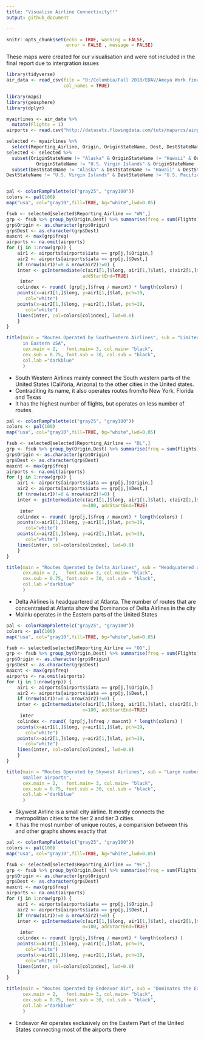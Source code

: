 ---
title: "Visualise Airline Connectivity!!"
output: github_document

---

```{r setup, include=FALSE}
knitr::opts_chunk$set(echo = TRUE, warning = FALSE,
                      error = FALSE , message = FALSE)
```



These maps were created for our visualisation and were not included in the final report due to intergration issues
```{r fig.height=8, fig.weight=4}
library(tidyverse)
air_data <- read_csv(file = "D:/Columbia/Fall 2018/EDAV/Ameya Work final/Airline_Data_v31/01_year_data.csv",
                     col_names = TRUE)

library(maps)
library(geosphere)
library(dplyr)

myairlines <- air_data %>%
  mutate(Flights = 1)
airports <- read.csv("http://datasets.flowingdata.com/tuts/maparcs/airports.csv", header=TRUE)

selected <- myairlines %>%
  select(Reporting_Airline, Origin, OriginStateName, Dest, DestStateName, Flights)
selected <- selected %>%
  subset(OriginStateName != "Alaska" & OriginStateName != "Hawaii" & OriginStateName != "Puerto Rico" & 
           OriginStateName != "U.S. Virgin Islands" & OriginStateName != "U.S. Pacific Trust Territories and Possessions") %>%
  subset(DestStateName != "Alaska" & DestStateName != "Hawaii" & DestStateName != "Puerto Rico" &
DestStateName != "U.S. Virgin Islands" & DestStateName != "U.S. Pacific Trust Territories and Possessions")


pal <- colorRampPalette(c("gray25", "gray100"))
colors <- pal(100)
map("usa", col="gray10",fill=TRUE, bg="white",lwd=0.05)

fsub <- selected[selected$Reporting_Airline == "WN",]
grp <- fsub %>% group_by(Origin,Dest) %>% summarise(freq = sum(Flights))
grp$Origin <- as.character(grp$Origin)
grp$Dest <- as.character(grp$Dest)
maxcnt <- max(grp$freq)
airports <- na.omit(airports)
for (j in 1:nrow(grp)) {
    air1 <- airports[airports$iata == grp[j,]$Origin,]
    air2 <- airports[airports$iata == grp[j,]$Dest,]
    if (nrow(air1)!=0 & nrow(air2)!=0) {
    inter <- gcIntermediate(c(air1[1,]$long, air1[1,]$lat), c(air2[1,]$long, air2[1,]$lat), n=100, 
                            addStartEnd=TRUE)
     inter
    colindex <- round( (grp[j,]$freq / maxcnt) * length(colors) )
    points(x=air1[1,]$long, y=air1[1,]$lat, pch=19, 
       col="white")
    points(x=air2[1,]$long, y=air2[1,]$lat, pch=19, 
       col="white")
    lines(inter, col=colors[colindex], lwd=0.8)
    }
} 

title(main = "Routes Operated by Southwestern Airlines", sub = "Limited routes, Mostly concentrated 
      in Eastern USA",
      cex.main = 2,   font.main= 3, col.main= "black",
      cex.sub = 0.75, font.sub = 30, col.sub = "black",
      col.lab ="darkblue"
      )


```

- South Western Airlines mainly connect the South western parts of the United States (Califoria, Arizona) to the other cities in the United states. 
- Contraditing its name, it also operates routes from/to New York, Florida and Texas
- It has the highest number of flights, but operates on less number of routes.


```{r fig.height=8, fig.weight=4}

pal <- colorRampPalette(c("gray25", "gray100"))
colors <- pal(100)
map("usa", col="gray10",fill=TRUE, bg="white",lwd=0.05)

fsub <- selected[selected$Reporting_Airline == "DL",]
grp <- fsub %>% group_by(Origin,Dest) %>% summarise(freq = sum(Flights))
grp$Origin <- as.character(grp$Origin)
grp$Dest <- as.character(grp$Dest)
maxcnt <- max(grp$freq)
airports <- na.omit(airports)
for (j in 1:nrow(grp)) {
    air1 <- airports[airports$iata == grp[j,]$Origin,]
    air2 <- airports[airports$iata == grp[j,]$Dest,]
    if (nrow(air1)!=0 & nrow(air2)!=0) {
    inter <- gcIntermediate(c(air1[1,]$long, air1[1,]$lat), c(air2[1,]$long, air2[1,]$lat),
                            n=100, addStartEnd=TRUE)
     inter
    colindex <- round( (grp[j,]$freq / maxcnt) * length(colors) )
    points(x=air1[1,]$long, y=air1[1,]$lat, pch=19, 
       col="white")
    points(x=air2[1,]$long, y=air2[1,]$lat, pch=19, 
       col="white")
    lines(inter, col=colors[colindex], lwd=0.8)
    }
} 

title(main = "Routes Operated by Delta Airlines", sub = "Headquatered at Atlanta",
      cex.main = 2,   font.main= 3, col.main= "black",
      cex.sub = 0.75, font.sub = 30, col.sub = "black",
      col.lab ="darkblue"
      )

```

- Delta Airlines is headquartered at Atlanta. The number of routes that are concentrated at Atlanta show the Dominance of Delta Airlines in the city
- Mainlu operates in the Eastern parts of the United States

```{r fig.height=8, fig.weight=4}


pal <- colorRampPalette(c("gray25", "gray100"))
colors <- pal(100)
map("usa", col="gray10",fill=TRUE, bg="white",lwd=0.05)

fsub <- selected[selected$Reporting_Airline == "OO",]
grp <- fsub %>% group_by(Origin,Dest) %>% summarise(freq = sum(Flights))
grp$Origin <- as.character(grp$Origin)
grp$Dest <- as.character(grp$Dest)
maxcnt <- max(grp$freq)
airports <- na.omit(airports)
for (j in 1:nrow(grp)) {
    air1 <- airports[airports$iata == grp[j,]$Origin,]
    air2 <- airports[airports$iata == grp[j,]$Dest,]
    if (nrow(air1)!=0 & nrow(air2)!=0) {
    inter <- gcIntermediate(c(air1[1,]$long, air1[1,]$lat), c(air2[1,]$long, air2[1,]$lat),
                            n=100, addStartEnd=TRUE)
     inter
    colindex <- round( (grp[j,]$freq / maxcnt) * length(colors) )
    points(x=air1[1,]$long, y=air1[1,]$lat, pch=19, 
       col="white")
    points(x=air2[1,]$long, y=air2[1,]$lat, pch=19, 
       col="white")
    lines(inter, col=colors[colindex], lwd=0.8)
    }
} 

title(main = "Routes Operated by Skywest Airlines", sub = "Large number of routes, Caters to 
      smaller airports",
      cex.main = 2,   font.main= 3, col.main= "black",
      cex.sub = 0.75, font.sub = 30, col.sub = "black",
      col.lab ="darkblue"
      )

```

- Skywest Airline is a small city airline. It mostly connects the metropolitian cities to the tier 2 and tier 3 cities. 
- It has the most number of unique routes, a comparision between this and other graphs shows exactly that


```{r fig.height=8, fig.weight=4}

pal <- colorRampPalette(c("gray25", "gray100"))
colors <- pal(100)
map("usa", col="gray10",fill=TRUE, bg="white",lwd=0.05)

fsub <- selected[selected$Reporting_Airline == "9E",]
grp <- fsub %>% group_by(Origin,Dest) %>% summarise(freq = sum(Flights))
grp$Origin <- as.character(grp$Origin)
grp$Dest <- as.character(grp$Dest)
maxcnt <- max(grp$freq)
airports <- na.omit(airports)
for (j in 1:nrow(grp)) {
    air1 <- airports[airports$iata == grp[j,]$Origin,]
    air2 <- airports[airports$iata == grp[j,]$Dest,]
    if (nrow(air1)!=0 & nrow(air2)!=0) {
    inter <- gcIntermediate(c(air1[1,]$long, air1[1,]$lat), c(air2[1,]$long, air2[1,]$lat),
                            n=100, addStartEnd=TRUE)
     inter
    colindex <- round( (grp[j,]$freq / maxcnt) * length(colors) )
    points(x=air1[1,]$long, y=air1[1,]$lat, pch=19, 
       col="white")
    points(x=air2[1,]$long, y=air2[1,]$lat, pch=19, 
       col="white")
    lines(inter, col=colors[colindex], lwd=0.8)
    }
} 

title(main = "Routes Operated by Endeavor Air", sub = "Dominates the Eastern United States",
      cex.main = 2,   font.main= 3, col.main= "black",
      cex.sub = 0.75, font.sub = 30, col.sub = "black",
      col.lab ="darkblue"
      )

```

- Endeavor Air operates exclusively on the Eastern Part of the United States connecting most of the airports there